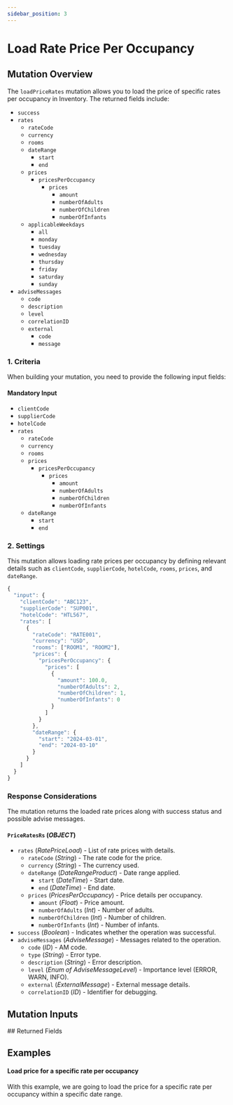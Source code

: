 ```yaml
---
sidebar_position: 3
---
```





# Load Rate Price Per Occupancy

## Mutation Overview

The `loadPriceRates` mutation allows you to load the price of specific rates per occupancy in Inventory. The returned fields include:

* `success`
* `rates`
    * `rateCode`
    * `currency`
    * `rooms`
    * `dateRange`
        * `start`
        * `end`
    * `prices`
        * `pricesPerOccupancy`
            * `prices`
                * `amount`
                * `numberOfAdults`
                * `numberOfChildren`
                * `numberOfInfants`
    * `applicableWeekdays`
        * `all`
        * `monday`
        * `tuesday`
        * `wednesday`
        * `thursday`
        * `friday`
        * `saturday`
        * `sunday`
* `adviseMessages`
    * `code`
    * `description`
    * `level`
    * `correlationID`
    * `external`
        * `code`
        * `message`

### 1. Criteria

When building your mutation, you need to provide the following input fields:

#### Mandatory Input
* `clientCode`
* `supplierCode`
* `hotelCode`
* `rates`
    * `rateCode`
    * `currency`
    * `rooms`
    * `prices`
        * `pricesPerOccupancy`
            * `prices`
                * `amount`
                * `numberOfAdults`
                * `numberOfChildren`
                * `numberOfInfants`
    * `dateRange`
        * `start`
        * `end`

### 2. Settings

This mutation allows loading rate prices per occupancy by defining relevant details such as `clientCode`, `supplierCode`, `hotelCode`, `rooms`, `prices`, and `dateRange`.

```js
{
  "input": {
    "clientCode": "ABC123",
    "supplierCode": "SUP001",
    "hotelCode": "HTL567",
    "rates": [
      {
        "rateCode": "RATE001",
        "currency": "USD",
        "rooms": ["ROOM1", "ROOM2"],
        "prices": {
          "pricesPerOccupancy": {
            "prices": [
              {
                "amount": 100.0,
                "numberOfAdults": 2,
                "numberOfChildren": 1,
                "numberOfInfants": 0
              }
            ]
          }
        },
        "dateRange": {
          "start": "2024-03-01",
          "end": "2024-03-10"
        }
      }
    ]
  }
}
```

### Response Considerations

The mutation returns the loaded rate prices along with success status and possible advise messages.

#### `PriceRatesRs` (*OBJECT*)
* `rates` (*RatePriceLoad*) - List of rate prices with details.
    * `rateCode` (*String*) - The rate code for the price.
    * `currency` (*String*) - The currency used.
    * `dateRange` (*DateRangeProduct*) - Date range applied.
        * `start` (*DateTime*) - Start date.
        * `end` (*DateTime*) - End date.
    * `prices` (*PricesPerOccupancy*) - Price details per occupancy.
        * `amount` (*Float*) - Price amount.
        * `numberOfAdults` (*Int*) - Number of adults.
        * `numberOfChildren` (*Int*) - Number of children.
        * `numberOfInfants` (*Int*) - Number of infants.
* `success` (*Boolean*) - Indicates whether the operation was successful.
* `adviseMessages` (*AdviseMessage*) - Messages related to the operation.
    * `code` (*ID*) - AM code.
    * `type` (*String*) - Error type.
    * `description` (*String*) - Error description.
    * `level` (*Enum of AdviseMessageLevel*) - Importance level (ERROR, WARN, INFO).
    * `external` (*ExternalMessage*) - External message details.
    * `correlationID` (*ID*) - Identifier for debugging.

## Mutation Inputs

<InventoryLoadPriceRatesInput />
## Returned Fields

<PriceRatesRs />


## Examples

#### Load price for a specific rate per occupancy

With this example, we are going to load the price for a specific rate per occupancy within a specific date range.

<GraphqlSample query={priceRatesPerOccupancyLoadMutation} variables={priceRatesPerOccupancyLoadVariables} />
